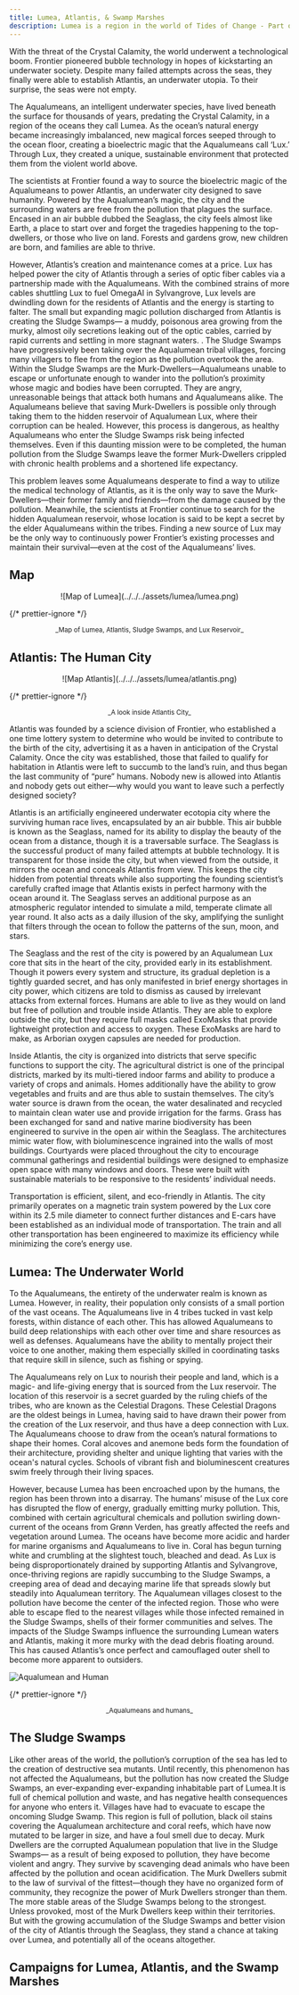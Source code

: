 ```yaml
---
title: Lumea, Atlantis, & Swamp Marshes
description: Lumea is a region in the world of Tides of Change - Part of the Age of Atlantis
---
```



With the threat of the Crystal Calamity, the world underwent a technological boom. Frontier pioneered bubble technology in hopes of kickstarting an underwater society. Despite many failed attempts across the seas, they finally were able to establish Atlantis, an underwater utopia. To their surprise, the seas were not empty.

The Aqualumeans, an intelligent underwater species, have lived beneath the surface for thousands of years, predating the Crystal Calamity, in a region of the oceans they call Lumea. As the ocean’s natural energy became increasingly imbalanced, new magical forces seeped through to the ocean floor, creating a bioelectric magic that the Aqualumeans call ‘Lux.’ Through Lux, they created a unique, sustainable environment that protected them from the violent world above.

The scientists at Frontier found a way to source the bioelectric magic of the Aqualumeans to power Atlantis, an underwater city designed to save humanity. Powered by the Aqualumean’s magic, the city and the surrounding waters are free from the pollution that plagues the surface. Encased in an air bubble dubbed the Seaglass, the city feels almost like Earth, a place to start over and forget the tragedies happening to the top-dwellers, or those who live on land. Forests and gardens grow, new children are born, and families are able to thrive.

However, Atlantis’s creation and maintenance comes at a price. Lux has helped power the city of Atlantis through a series of optic fiber cables via a partnership made with the Aqualumeans. With the combined strains of more cables shuttling Lux to fuel OmegaAI in Sylvangrove, Lux levels are dwindling down for the residents of Atlantis and the energy is starting to falter. The small but expanding magic pollution discharged from Atlantis is creating the Sludge Swamps— a muddy, poisonous area growing from the murky, almost oily secretions leaking out of the optic cables, carried by rapid currents and settling in more stagnant waters. . The Sludge Swamps have progressively been taking over the Aqualumean tribal villages, forcing many villagers to flee from the region as the pollution overtook the area. Within the Sludge Swamps are the Murk-Dwellers—Aqualumeans unable to escape or unfortunate enough to wander into the pollution’s proximity whose magic and bodies have been corrupted. They are angry, unreasonable beings that attack both humans and Aqualumeans alike. The Aqualumeans believe that saving Murk-Dwellers is possible only through taking them to the hidden reservoir of Aqualumean Lux, where their corruption can be healed. However, this process is dangerous, as healthy Aqualumeans who enter the Sludge Swamps risk being infected themselves. Even if this daunting mission were to be completed, the human pollution from the Sludge Swamps leave the former Murk-Dwellers crippled with chronic health problems and a shortened life expectancy.

This problem leaves some Aqualumeans desperate to find a way to utilize the medical technology of Atlantis, as it is the only way to save the Murk-Dwellers—their former family and friends—from the damage caused by the pollution. Meanwhile, the scientists at Frontier continue to search for the hidden Aqualumean reservoir, whose location is said to be kept a secret by the elder Aqualumeans within the tribes. Finding a new source of Lux may be the only way to continuously power Frontier’s existing processes and maintain their survival—even at the cost of the Aqualumeans’ lives.

## Map

<p align="center">![Map of Lumea](../../../assets/lumea/lumea.png)</p>

{/* prettier-ignore */}
<p style="text-align: center;"><small>_Map of Lumea, Atlantis, Sludge Swamps, and Lux Reservoir_</small></p>

## Atlantis: The Human City

<p align="center">![Map Atlantis](../../../assets/lumea/atlantis.png)</p>

{/* prettier-ignore */}
<p style="text-align: center;"><small>_A look inside Atlantis City_</small></p>

Atlantis was founded by a science division of Frontier, who established a one time lottery system to determine who would be invited to contribute to the birth of the city, advertising it as a haven in anticipation of the Crystal Calamity. Once the city was established, those that failed to qualify for habitation in Atlantis were left to succumb to the land’s ruin, and thus began the last community of “pure” humans. Nobody new is allowed into Atlantis and nobody gets out either—why would you want to leave such a perfectly designed society?

Atlantis is an artificially engineered underwater ecotopia city where the surviving human race lives, encapsulated by an air bubble. This air bubble is known as the Seaglass, named for its ability to display the beauty of the ocean from a distance, though it is a traversable surface. The Seaglass is the successful product of many failed attempts at bubble technology. It is transparent for those inside the city, but when viewed from the outside, it mirrors the ocean and conceals Atlantis from view. This keeps the city hidden from potential threats while also supporting the founding scientist’s carefully crafted image that Atlantis exists in perfect harmony with the ocean around it. The Seaglass serves an additional purpose as an atmospheric regulator intended to simulate a mild, temperate climate all year round. It also acts as a daily illusion of the sky, amplifying the sunlight that filters through the ocean to follow the patterns of the sun, moon, and stars.

The Seaglass and the rest of the city is powered by an Aqualumean Lux core that sits in the heart of the city, provided early in its establishment. Though it powers every system and structure, its gradual depletion is a tightly guarded secret, and has only manifested in brief energy shortages in city power, which citizens are told to dismiss as caused by irrelevant attacks from external forces. Humans are able to live as they would on land but free of pollution and trouble inside Atlantis. They are able to explore outside the city, but they require full masks called ExoMasks that provide lightweight protection and access to oxygen. These ExoMasks are hard to make, as Arborian oxygen capsules are needed for production.

Inside Atlantis, the city is organized into districts that serve specific functions to support the city. The agricultural district is one of the principal districts, marked by its multi-tiered indoor farms and ability to produce a variety of crops and animals. Homes additionally have the ability to grow vegetables and fruits and are thus able to sustain themselves. The city’s water source is drawn from the ocean, the water desalinated and recycled to maintain clean water use and provide irrigation for the farms. Grass has been exchanged for sand and native marine biodiversity has been engineered to survive in the open air within the Seaglass. The architectures mimic water flow, with bioluminescence ingrained into the walls of most buildings. Courtyards were placed throughout the city to encourage communal gatherings and residential buildings were designed to emphasize open space with many windows and doors. These were built with sustainable materials to be responsive to the residents’ individual needs.

Transportation is efficient, silent, and eco-friendly in Atlantis. The city primarily operates on a magnetic train system powered by the Lux core within its 2.5 mile diameter to connect further distances and E-cars have been established as an individual mode of transportation. The train and all other transportation has been engineered to maximize its efficiency while minimizing the core’s energy use.

## Lumea: The Underwater World

To the Aqualumeans, the entirety of the underwater realm is known as Lumea. However, in reality, their population only consists of a small portion of the vast oceans. The Aqualumeans live in 4 tribes tucked in vast kelp forests, within distance of each other. This has allowed Aqualumeans to build deep relationships with each other over time and share resources as well as defenses. Aqualumeans have the ability to mentally project their voice to one another, making them especially skilled in coordinating tasks that require skill in silence, such as fishing or spying.

The Aqualumeans rely on Lux to nourish their people and land, which is a magic- and life-giving energy that is sourced from the Lux reservoir. The location of this reservoir is a secret guarded by the ruling chiefs of the tribes, who are known as the Celestial Dragons. These Celestial Dragons are the oldest beings in Lumea, having said to have drawn their power from the creation of the Lux reservoir, and thus have a deep connection with Lux. The Aqualumeans choose to draw from the ocean’s natural formations to shape their homes. Coral alcoves and anemone beds form the foundation of their architecture, providing shelter and unique lighting that varies with the ocean's natural cycles. Schools of vibrant fish and bioluminescent creatures swim freely through their living spaces.

However, because Lumea has been encroached upon by the humans, the region has been thrown into a disarray. The humans’ misuse of the Lux core has disrupted the flow of energy, gradually emitting murky pollution. This, combined with certain agricultural chemicals and pollution swirling down-current of the oceans from Grønn Verden, has greatly affected the reefs and vegetation around Lumea. The oceans have become more acidic and harder for marine organisms and Aqualumeans to live in. Coral has begun turning white and crumbling at the slightest touch, bleached and dead. As Lux is being disproportionately drained by supporting Atlantis and Sylvangrove, once-thriving regions are rapidly succumbing to the Sludge Swamps, a creeping area of dead and decaying marine life that spreads slowly but steadily into Aqualumean territory. The Aqualumean villages closest to the pollution have become the center of the infected region. Those who were able to escape fled to the nearest villages while those infected remained in the Sludge Swamps, shells of their former communities and selves. The impacts of the Sludge Swamps influence the surrounding Lumean waters and Atlantis, making it more murky with the dead debris floating around. This has caused Atlantis’s once perfect and camouflaged outer shell to become more apparent to outsiders.

![Aqualumean and Human](../../../assets/lumea/Aqualumean-Human.png)

{/* prettier-ignore */}
<p style="text-align: center;"><small>_Aqualumeans and humans_</small></p>

## The Sludge Swamps

Like other areas of the world, the pollution’s corruption of the sea has led to the creation of destructive sea mutants. Until recently, this phenomenon has not affected the Aqualumeans, but the pollution has now created the Sludge Swamps, an ever-expanding ever-expanding inhabitable part of Lumea.It is full of chemical pollution and waste, and has negative health consequences for anyone who enters it. Villages have had to evacuate to escape the oncoming Sludge Swamp. This region is full of pollution, black oil stains covering the Aqualumean architecture and coral reefs, which have now mutated to be larger in size, and have a foul smell due to decay. Murk Dwellers are the corrupted Aqualumean population that live in the Sludge Swamps— as a result of being exposed to pollution, they have become violent and angry. They survive by scavenging dead animals who have been affected by the pollution and ocean acidification. The Murk Dwellers submit to the law of survival of the fittest—though they have no organized form of community, they recognize the power of Murk Dwellers stronger than them. The more stable areas of the Sludge Swamps belong to the strongest. Unless provoked, most of the Murk Dwellers keep within their territories. But with the growing accumulation of the Sludge Swamps and better vision of the city of Atlantis through the Seaglass, they stand a chance at taking over Lumea, and potentially all of the oceans altogether.

## Campaigns for Lumea, Atlantis, and the Swamp Marshes

<CardGrid>
    <LinkCard
        title="Save an Aqualumean child who has become a Murk Dweller"
        href="/docs/campaigns/save-aqualumean-child"
        description="One of the corrupted Aqualumeans who has been exposed to the pollution of the Sludge Swamps."
    />
    <LinkCard
        title="Save Astralyss, the kidnapped Celestial Dragon"
        href="/docs/campaigns/save-astralyss"
        description="A Celestial Dragon named Astralyss has been kidnapped by the evil scientists and hidden deep within their laboratory."
    />
    <LinkCard
        title="Scientists Divided in Atlantis"
        href="/docs/campaigns/scientists-divided-in-atlantis"
        description="Two groups of scientists within Atlantis who are developing different solutions for pollution."
    />
</CardGrid>
